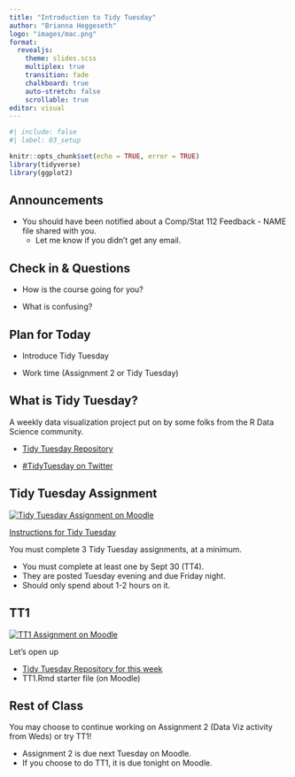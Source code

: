 ```yaml
---
title: "Introduction to Tidy Tuesday"
author: "Brianna Heggeseth"
logo: "images/mac.png"
format: 
  revealjs:
    theme: slides.scss
    multiplex: true
    transition: fade
    chalkboard: true
    auto-stretch: false
    scrollable: true
editor: visual
---
```


```r
#| include: false
#| label: 03_setup

knitr::opts_chunk$set(echo = TRUE, error = TRUE)
library(tidyverse)
library(ggplot2)
```

## Announcements

- You should have been notified about a Comp/Stat 112 Feedback - NAME file shared with you. 
  - Let me know if you didn't get any email.
  


## Check in & Questions

- How is the course going for you?

- What is confusing?

## Plan for Today

- Introduce Tidy Tuesday

- Work time (Assignment 2 or Tidy Tuesday)

## What is Tidy Tuesday?

A weekly data visualization project put on by some folks from the R Data Science community.


- [Tidy Tuesday Repository](https://github.com/rfordatascience/tidytuesday)

- [#TidyTuesday on Twitter](https://twitter.com/search?q=%23TidyTuesday&src=typeahead_click)

## Tidy Tuesday Assignment {.smaller}

[![Tidy Tuesday Assignment on Moodle](images/MoodleTT.png)](https://moodle.macalester.edu/course/view.php?id=1523)


[Instructions for Tidy Tuesday](https://docs.google.com/document/d/1za189WsYb5asgTIt9hzdDk7P8q3fm9yNcdHO_tuSBqI/edit#heading=h.x22n951mxnp4)

You must complete 3 Tidy Tuesday assignments, at a minimum.

- You must complete at least one by Sept 30 (TT4).
- They are posted Tuesday evening and due Friday night.
- Should only spend about 1-2 hours on it. 

## TT1 {.smaller}

[![TT1 Assignment on Moodle](images/MoodleTT1.png)](https://moodle.macalester.edu/mod/assign/view.php?id=40911)

Let's open up 

- [Tidy Tuesday Repository for this week](https://github.com/rfordatascience/tidytuesday/tree/master/data/2022/2022-09-06)
- TT1.Rmd starter file (on Moodle)

## Rest of Class

You may choose to continue working on Assignment 2 (Data Viz activity from Weds) or try TT1!

- Assignment 2 is due next Tuesday on Moodle.
- If you choose to do TT1, it is due tonight on Moodle. 


